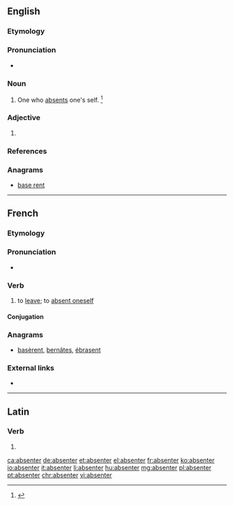 ==English==

===Etymology===
{{suffix|absent|er|lang=en}}

===Pronunciation===
* {{a|US}} {{IPA|æbˈsɜn.tɚ/|lang=en}}

===Noun===
{{en-noun}}

# One who [[absent]]s one's self. {{defdate|First attested in the late 16<sup>th</sup> century.}}<ref name=SOED>{{R:SOED5|page=8}}</ref>

===Adjective===
{{head|en|adjective comparative form}}

# {{context|rare|lang=en}} {{en-comparative of|absent}}

===References===
<references/>

===Anagrams===
* [[base rent#English|base rent]]

----

==French==

===Etymology===
{{suffix|absent|er|lang=fr}}

===Pronunciation===
* {{audio|Fr-absenter.ogg|Audio|lang=fr}}

===Verb===
{{fr-verb|head=s'absenter}}

# {{context|reflexive|lang=fr}} to [[leave]]; to [[absent#Verb|absent oneself]]

====Conjugation====
{{fr-conj-er|absent|être}}

===Anagrams===
* [[basèrent#French|basèrent]], [[bernâtes#French|bernâtes]], [[ébrasent#French|ébrasent]]

===External links===
* {{R:TLFi}}

----

==Latin==

===Verb===
{{la-verb-form|absenter}}

# {{inflection of|absentō||1|s|pres|pasv|subj|lang=la}}

[[ca:absenter]]
[[de:absenter]]
[[et:absenter]]
[[el:absenter]]
[[fr:absenter]]
[[ko:absenter]]
[[io:absenter]]
[[it:absenter]]
[[li:absenter]]
[[hu:absenter]]
[[mg:absenter]]
[[pl:absenter]]
[[pt:absenter]]
[[chr:absenter]]
[[vi:absenter]]